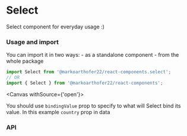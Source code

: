 
# Select

Select component for everyday usage :)

### Usage and import

You can import it in two ways: - as a standalone component - from the whole package

```jsx
import Select from '@markoarthofer22/react-components.select';
// OR
import { Select } from '@markoarthofer22/react-components';
```

<Canvas withSource={'open'}>
    <Story id='designs-atoms-select--default' />
</Canvas>

You should use `bindingValue` prop to specify to what will Select bind its value. In this example `country` prop in data

<div style={{ marginBottom: '50px' }} />

### API

<ArgsTable of={Select} />
